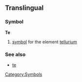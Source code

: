==Translingual==
===Symbol===
'''Te'''
#{{chemistry}} [[symbol]] for the element [[tellurium]]
===See also===
*[[te]]
[[Category:Symbols]]
